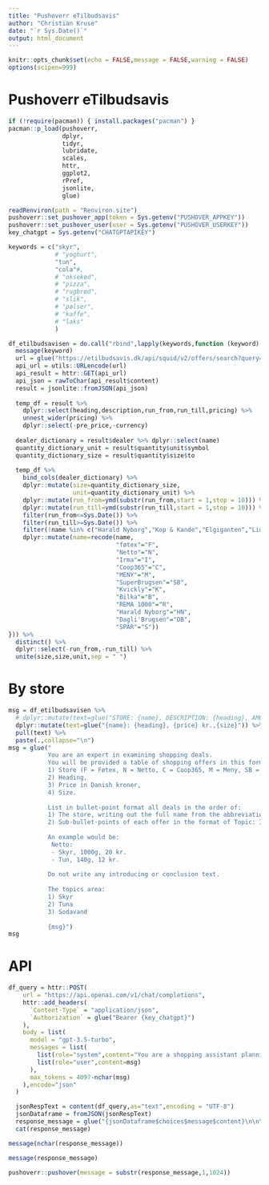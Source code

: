 ```yaml
---
title: "Pushoverr eTilbudsavis"
author: "Christian Kruse"
date: "`r Sys.Date()`"
output: html_document
---
```


```r
knitr::opts_chunk$set(echo = FALSE,message = FALSE,warning = FALSE)
options(scipen=999)
```

# Pushoverr eTilbudsavis

```r

if (!require(pacman)) { install.packages("pacman") }
pacman::p_load(pushoverr,
               dplyr,
               tidyr,
               lubridate,
               scales,
               httr,
               ggplot2,
               rPref,
               jsonlite,
               glue)

```


```r
readRenviron(path = "Renviron.site")
pushoverr::set_pushover_app(token = Sys.getenv("PUSHOVER_APPKEY"))
pushoverr::set_pushover_user(user = Sys.getenv("PUSHOVER_USERKEY"))
key_chatgpt = Sys.getenv("CHATGPTAPIKEY")


```

```r

keywords = c("skyr",
             # "yoghurt",
             "tun",
             "cola"#,
             # "oksekød",
             # "pizza",
             # "rugbrød",
             # "slik",
             # "pølser",
             # "kaffe",
             # "laks"
             )

df_etilbudsavisen = do.call("rbind",lapply(keywords,function (keyword) {
  message(keyword)
  url = glue("https://etilbudsavis.dk/api/squid/v2/offers/search?query={keyword}&r_lat=55.7715601&r_lng=12.4943525&r_radius=30000&r_locale=da_DK&limit=100&offset=0")
  api_url = utils::URLencode(url)
  api_result = httr::GET(api_url)
  api_json = rawToChar(api_result$content)
  result = jsonlite::fromJSON(api_json)
  
  temp_df = result %>% 
    dplyr::select(heading,description,run_from,run_till,pricing) %>% 
    unnest_wider(pricing) %>% 
    dplyr::select(-pre_price,-currency) 
  
  dealer_dictionary = result$dealer %>% dplyr::select(name) 
  quantity_dictionary_unit = result$quantity$unit$symbol
  quantity_dictionary_size = result$quantity$size$to
  
  temp_df %>% 
    bind_cols(dealer_dictionary) %>% 
    dplyr::mutate(size=quantity_dictionary_size,
                  unit=quantity_dictionary_unit) %>% 
    dplyr::mutate(run_from=ymd(substr(run_from,start = 1,stop = 10))) %>% 
    dplyr::mutate(run_till=ymd(substr(run_till,start = 1,stop = 10))) %>% 
    filter(run_from<=Sys.Date()) %>% 
    filter(run_till>=Sys.Date()) %>% 
    filter(!name %in% c("Harald Nyborg","Kop & Kande","Elgiganten","Lidl","Min Købmand","Imerco","Skousen","LET-KØB")) %>% 
    dplyr::mutate(name=recode(name,
                              "føtex"="F",
                              "Netto"="N",
                              "Irma"="I",
                              "Coop365"="C",
                              "MENY"="M",
                              "SuperBrugsen"="SB",
                              "Kvickly"="K",
                              "Bilka"="B",
                              "REMA 1000"="R",
                              "Harald Nyborg"="HN",
                              "Dagli'Brugsen"="DB",
                              "SPAR"="S"))
})) %>% 
  distinct() %>%
  dplyr::select(-run_from,-run_till) %>% 
  unite(size,size,unit,sep = " ")

```

# By store

```r
msg = df_etilbudsavisen %>% 
  # dplyr::mutate(text=glue("STORE: {name}, DESCRIPTION: {heading}, AMOUNT: {size}, PRICE: {price}")) %>% 
  dplyr::mutate(text=glue("{name}: {heading}, {price} kr.,{size}")) %>% 
  pull(text) %>% 
  paste(.,collapse="\n")
msg = glue("
           You are an expert in examining shopping deals.
           You will be provided a table of shopping offers in this format: 
           1) Store (F = Føtex, N = Netto, C = Coop365, M = Meny, SB = SuperBrugsen, K = Kvickly, B = Bilka, S = Spar), 
           2) Heading, 
           3) Price in Danish kroner, 
           4) Size. 
           
           List in bullet-point format all deals in the order of:
           1) The store, writing out the full name from the abbreviation, 
           2) Sub-bullet-points of each offer in the format of Topic: Item Name, Price, Content.  
           
           An example would be:
            Netto:
            - Skyr, 1000g, 20 kr.
            - Tun, 140g, 12 kr.
           
           Do not write any introducing or conclusion text. 
           
           The topics area:
           1) Skyr
           2) Tuna
           3) Sodavand
           
           {msg}")
msg
```

# API

```r

df_query = httr::POST( 
    url = "https://api.openai.com/v1/chat/completions", 
    httr::add_headers(
      `Content-Type` = "application/json", 
      `Authorization` = glue("Bearer {key_chatgpt}")
    ),
    body = list(
      model = "gpt-3.5-turbo",
      messages = list(
        list(role="system",content="You are a shopping assistant planning today's grocery purchases."),
        list(role="user",content=msg)
      ),
      max_tokens = 4097-nchar(msg)
    ),encode="json"
  )

  jsonRespText = content(df_query,as="text",encoding = "UTF-8") 
  jsonDataframe = fromJSON(jsonRespText)
  response_message = glue("{jsonDataframe$choices$message$content}\n\n\n")
  cat(response_message)
```


```r
message(nchar(response_message))
```


```r
message(response_message)
```


```r
pushoverr::pushover(message = substr(response_message,1,1024))
```



